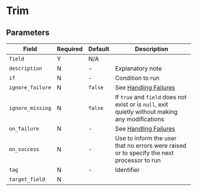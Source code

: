 
# Trim

## Parameters

|Field|Required|Default|Description|
|---|---|---|---|
|`field`|Y|N/A||
|`description`|N|-|Explanatory note|
|`if`|N|-|Condition to run|
|`ignore_failure`|N|`false`|See [Handling Failures](../handling-failures.mdx)|
|`ignore_missing`|N|`false`|If `true` and `field` does not exist or is `null`, exit quietly without making any modifications|
|`on_failure`|N|-|See [Handling Failures](../handling-failures.mdx)|
|`on_success`|N|-|Use to inform the user that no errors were raised or to specify the next processor to run|
|`tag`|N|-|Identifier|
|`target_field`|N|||
